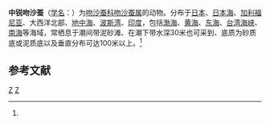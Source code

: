 {{Speciesbox
| genus = Glycera
| species = rouxii
| authority = (Audouin et Milne-Edwards, 1833)<ref name='id10476'>{{cite web| url =http://www.bioinfo.cn/db05/BjdwSpecies.php?action=view&id=10476| title =中锐吻沙蚕| work =《中国动物物种编目数据库》| publisher =中国科学院微生物研究所| author =中国科学院动物研究所| accessdate =2009-04-16| deadurl =yes| archiveurl =https://web.archive.org/web/20160305083751/http://www.bioinfo.cn/db05/BjdwSpecies.php?action=view&id=10476| archivedate =2016-03-05}}</ref>
}}

'''中锐吻沙蚕'''（[[学名|学名]]：{{lang|la|''Glycera rouxii''}}）为[[吻沙蚕科|吻沙蚕科]][[吻沙蚕属|吻沙蚕属]]的动物。分布于[[日本|日本]]、[[日本海|日本海]]、[[加利福尼亚|加利福尼亚]]、大西洋北部、[[地中海|地中海]]、[[波斯湾|波斯湾]]、[[印度|印度]]，包括[[渤海|渤海]]、[[黄海|黄海]]、[[东海|东海]]、[[台湾海峡|台湾海峡]]、[[南海|南海]]等海域，常栖息于潮间带泥砂滩、在潮下带水深30米也可采到、底质为砂质底或泥质底以及垂直分布可达100米以上。<ref name='id10476'/>

== 参考文献 ==
{{reflist}}

{{Taxonbar|from=Q10876773}}

[[Category:吻沙蚕属|Z]]
[[Category:1833年描述的动物|Z]]


{{环节动物小作品}}